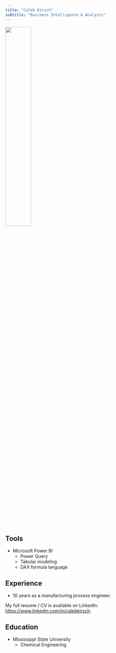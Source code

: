 ```yaml
---
title: "Caleb Kirsch"
subtitle: "Business Intelligence & Analysis"
---
```


![](headshot.jpg){width="40%"}

## Tools

-   Microsoft Power BI
    -   Power Query
    -   Tabular modeling
    -   DAX formula language

## Experience

-   10 years as a manufacturing process engineer.

My full resume / CV is available on LinkedIn: <https://www.linkedin.com/in/calebkirsch>.

## Education

-   Mississippi State University
    -   Chemical Engineering